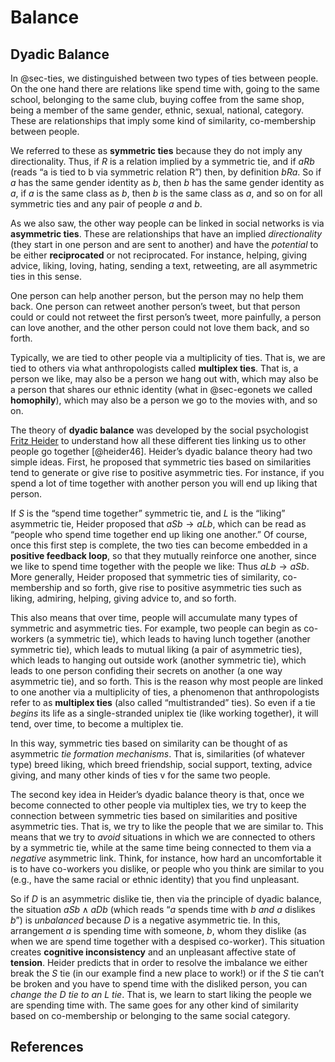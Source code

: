 # Balance {#sec-balance}

## Dyadic Balance

In @sec-ties, we distinguished between two types of ties between people. On the one hand there are relations like spend time with, going to the same school, belonging to the same club, buying coffee from the same shop, being a member of the same gender, ethnic, sexual, national, category. These are relationships that imply some kind of similarity, co-membership between people. 

We referred to these as **symmetric ties** because they do not imply any directionality. Thus, if $R$ is a relation implied by a symmetric tie, and if $aRb$ (reads "a is tied to b via symmetric relation R") then, by definition $bRa$. So if $a$ has the same gender identity as $b$, then $b$ has the same gender identity as $a$, if $a$ is the same class as $b$, then $b$ is the same class as $a$, and so on for all symmetric ties and any pair of people $a$ and $b$. 

As we also saw, the other way people can be linked in social networks is via **asymmetric ties**. These are relationships that have an implied *directionality* (they start in one person and are sent to another) and have the *potential* to be either **reciprocated** or not reciprocated. For instance, helping, giving advice, liking, loving, hating, sending a text, retweeting, are all asymmetric ties in this sense. 

One person can help another person, but the person may no help them back. One person can retweet another person's tweet, but that person could or could not retweet the first person's tweet, more painfully, a person can love another, and the other person could not love them back, and so forth. 

Typically, we are tied to other people via a multiplicity of ties. That is, we are tied to others via what anthropologists called **multiplex ties**. That is, a person we like, may also be a person we hang out with, which may also be a person that shares our ethnic identity (what in @sec-egonets we called **homophily**), which may also be a person we go to the movies with, and so on. 

The theory of **dyadic balance** was developed by the social psychologist [Fritz Heider](https://en.wikipedia.org/wiki/Fritz_Heider) to understand how all these different ties linking us to other people go together [@heider46]. Heider's dyadic balance theory had two simple ideas. First, he proposed that symmetric ties based on similarities tend to generate or give rise to positive asymmetric ties. For instance, if you spend a lot of time together with another person you will end up liking that person. 

If $S$ is the "spend time together" symmetric tie, and $L$ is the "liking" asymmetric tie, Heider proposed that $aSb \rightarrow aLb$, which can be read as "people who spend time together end up liking one another." Of course, once this first step is complete, the two ties can become embedded in a **positive feedback loop**, so that they mutually reinforce one another, since we like to spend time together with the people we like: Thus $aLb \rightarrow aSb$. More generally, Heider proposed that symmetric ties of similarity, co-membership and so forth, give rise to positive asymmetric ties such as liking, admiring, helping, giving advice to, and so forth. 

This also means that over time, people will accumulate many types of symmetric and asymmetric ties. For example, two people can begin as co-workers (a symmetric tie), which leads to having lunch together (another symmetric tie), which leads to mutual liking (a pair of asymmetric ties), which leads to hanging out outside work (another symmetric tie), which leads to one person confiding their secrets on another (a one way asymmetric tie), and so forth. This is the reason why most people are linked to one another via a multiplicity of ties, a phenomenon that anthropologists refer to as **multiplex ties** (also called "multistranded" ties). So even if a tie *begins* its life as a single-stranded uniplex tie (like working together), it will tend, over time, to become a multiplex tie. 

In this way, symmetric ties based on similarity can be thought of as asymmetric *tie formation mechanisms*. That is, similarities (of whatever type) breed liking, which breed friendship, social support, texting, advice giving, and many other kinds of ties v for the same two people. 

The second key idea in Heider's dyadic balance theory is that, once we become connected to other people via multiplex ties, we try to keep the connection between symmetric ties based on similarities and positive asymmetric ties. That is, we try to like the people that we are similar to. This means that we try to *avoid* situations in which we are connected to others by a symmetric tie, while at the same time being connected to them via a *negative* asymmetric link. Think, for instance, how hard an uncomfortable it is to have co-workers you dislike, or people who you think are similar to you (e.g., have the same racial or ethnic identity) that you find unpleasant. 

So if $D$ is an asymmetric dislike tie, then via the principle of dyadic balance, the situation $aSb \land aDb$ (which reads "$a$ spends time with $b$ *and* $a$ dislikes $b$") is *unbalanced* because $D$ is a negative asymmetric tie. In this, arrangement $a$ is spending time with someone, $b$, whom they dislike (as when we are spend time together with a despised co-worker). This situation creates **cognitive inconsistency** and an unpleasant affective state of **tension**. Heider predicts that in order to resolve the imbalance we either break the $S$ tie (in our example find a new place to work!) or if the $S$ tie can't be broken and you have to spend time with the disliked person, you can *change the $D$ tie to an $L$ tie*. That is, we learn to start liking the people we are spending time with. The same goes for any other kind of similarity based on co-membership or belonging to the same social category. 


## References {.unnumbered}